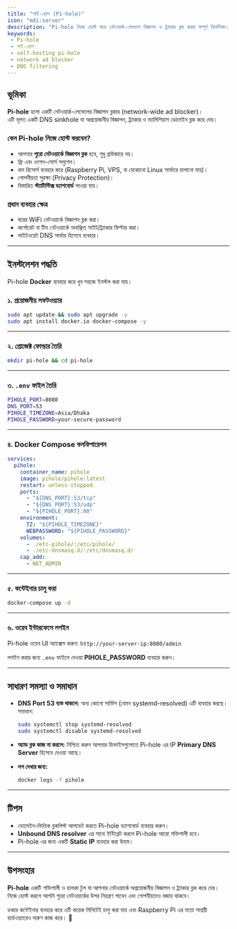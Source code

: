 ```yaml
---
title: "পাই-হোল (Pi-hole)"
icon: "mdi:server"
description: "Pi-hole নিজে হোস্ট করে নেটওয়ার্ক-লেভেলে বিজ্ঞাপন ও ট্র্যাকার ব্লক করার সম্পূর্ণ নির্দেশিকা।"
keywords:
 - Pi-hole
 - পাই-হোল
 - self-hosting pi-hole
 - network ad blocker
 - DNS filtering
---
```


## ভূমিকা
**Pi-hole** হলো একটি নেটওয়ার্ক-লেভেলের বিজ্ঞাপন ব্লকার (network-wide ad blocker)।  
এটি মূলত একটি DNS sinkhole যা অপ্রয়োজনীয় বিজ্ঞাপন, ট্র্যাকার ও ম্যালিশিয়াস ডোমেইন ব্লক করে দেয়।  

### কেন Pi-hole নিজে হোস্ট করবেন?
- আপনার **পুরো নেটওয়ার্কে বিজ্ঞাপন ব্লক** হবে, শুধু ব্রাউজারে নয়।
- ফ্রি এবং ওপেন-সোর্স সল্যুশন।
- কম রিসোর্স ব্যবহার করে (Raspberry Pi, VPS, বা যেকোনো Linux সার্ভারে চালানো যায়)।
- গোপনীয়তা সুরক্ষা (Privacy Protection)।
- বিস্তারিত **স্ট্যাটিস্টিক্স ড্যাশবোর্ড** পাওয়া যায়।

### প্রধান ব্যবহার ক্ষেত্র
- ঘরের WiFi নেটওয়ার্কে বিজ্ঞাপন ব্লক করা।
- কর্পোরেট বা টিম নেটওয়ার্কে অবাঞ্ছিত সাইট/ট্র্যাকার ফিল্টার করা।
- লাইটওয়েট DNS সার্ভার হিসেবে ব্যবহার।

---

## ইনস্টলেশন পদ্ধতি

Pi-hole **Docker** ব্যবহার করে খুব সহজে ইনস্টল করা যায়।

### ১. প্রয়োজনীয় সফটওয়্যার
```bash
sudo apt update && sudo apt upgrade -y
sudo apt install docker.io docker-compose -y
```

---

### ২. প্রোজেক্ট ফোল্ডার তৈরি

```bash
mkdir pi-hole && cd pi-hole
```

---

### ৩. `.env` ফাইল তৈরি

```bash title=".env"
PIHOLE_PORT=8080
DNS_PORT=53
PIHOLE_TIMEZONE=Asia/Dhaka
PIHOLE_PASSWORD=your-secure-password
```

---

### ৪. Docker Compose কনফিগারেশন

```yaml title="docker-compose.yml"
services:
  pihole:
    container_name: pihole
    image: pihole/pihole:latest
    restart: unless-stopped
    ports:
      - "${DNS_PORT}:53/tcp"
      - "${DNS_PORT}:53/udp"
      - "${PIHOLE_PORT}:80"
    environment:
      TZ: "${PIHOLE_TIMEZONE}"
      WEBPASSWORD: "${PIHOLE_PASSWORD}"
    volumes:
      - ./etc-pihole/:/etc/pihole/
      - ./etc-dnsmasq.d/:/etc/dnsmasq.d/
    cap_add:
      - NET_ADMIN
```

---

### ৫. কন্টেইনার চালু করা

```bash
docker-compose up -d
```

---

### ৬. ওয়েব ইন্টারফেসে লগইন

Pi-hole ওয়েব UI অ্যাক্সেস করুন:
`http://your-server-ip:8080/admin`

লগইন করার জন্য `.env` ফাইলে দেওয়া **PIHOLE\_PASSWORD** ব্যবহার করুন।

---

## সাধারণ সমস্যা ও সমাধান

* **DNS Port 53 ব্যস্ত থাকলে:** অন্য কোনো সার্ভিস (যেমন systemd-resolved) এটি ব্যবহার করছে। সমাধান:

  ```bash
  sudo systemctl stop systemd-resolved
  sudo systemctl disable systemd-resolved
  ```
* **অ্যাড ব্লক কাজ না করলে:** নিশ্চিত করুন আপনার ডিভাইসগুলোতে Pi-hole এর IP **Primary DNS Server** হিসেবে দেওয়া আছে।
* **লগ দেখার জন্য:**

  ```bash
  docker logs -f pihole
  ```

---

## টিপস

* ডোমেইন-ভিত্তিক ব্লকলিস্ট আপডেট করতে Pi-hole ড্যাশবোর্ড ব্যবহার করুন।
* **Unbound DNS resolver** এর সাথে ইন্টিগ্রেট করলে Pi-hole আরো শক্তিশালী হবে।
* Pi-hole এর জন্য একটি **Static IP** ব্যবহার করা উত্তম।

---

## উপসংহার

**Pi-hole** একটি শক্তিশালী ও হালকা টুল যা আপনার নেটওয়ার্কে অপ্রয়োজনীয় বিজ্ঞাপন ও ট্র্যাকার ব্লক করে দেয়।
নিজে হোস্ট করলে আপনি পুরো নেটওয়ার্কের উপর নিয়ন্ত্রণ পাবেন এবং গোপনীয়তাও বজায় থাকবে।

ডকার কন্টেইনার ব্যবহার করে এটি কয়েক মিনিটেই চালু করা যায় এবং Raspberry Pi এর মতো সাশ্রয়ী হার্ডওয়্যারেও দারুণ কাজ করে। 🚀